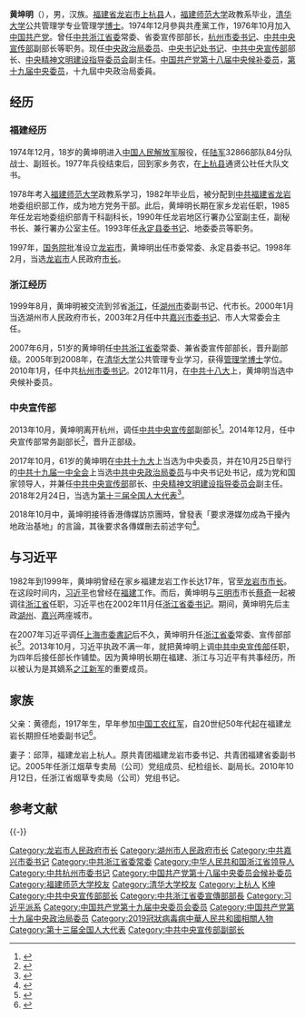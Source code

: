 {{Infobox officeholder
| 图像        = Huang Kunming.jpg
| 图像说明    = 2016年的黄坤明
| 职务1       = {{CPC/logo}}[[中共中央宣传部|中国共产党中央委员会宣传部]]部长
| 就任日期1   = 2017年10月30日
| 卸任日期1   = 
| 总书记1     = [[习近平|习近平]]     
| 前任1       = [[刘奇葆|刘奇葆]]
| 继任1       = 
| 职务2       = [[中央精神文明建设指导委员会办公室|中央精神文明建设指导委员会办公室]]主任
| 就任日期2   = 2014年12月
| 卸任日期2   = 2017年10月
| 前任2       = [[雒树刚|雒树刚]]
| 继任2       = [[王晓晖|王晓晖]]
| 职务3       = {{CPC/short}}中央宣传部常务副部长
| 就任日期3   = 2014年12月
| 卸任日期3   = 2017年10月
| 前任3       = 
| 继任3       = 
| 职务4       = 中国共产党杭州市委员会书记
| 就任日期4   = 2010年1月
| 卸任日期4   = 2013年10月
| 前任4       = [[王国平|王国平]]
| 继任4       = [[龚正|龚正]]
| 职务5       = 中国共产党浙江省委员会宣传部部长
| 就任日期5   = 2007年6月
| 卸任日期5   = 2010年1月
| 前任5       = [[陈敏尔|陈敏尔]]
| 继任5       = [[茅临生|茅临生]]
| 职务6       = 中国共产党嘉兴市委员会书记
| 就任日期6   = 2003年2月
| 卸任日期6   = 2007年6月
| 前任6       = [[陈加元|陈加元]]
| 继任6       = [[陈德荣|陈德荣]]
| 职务7       = 
| 就任日期7   = 
| 卸任日期7   = 
| 前任7       = 
| 继任7       = 
| 职务8       = 
| 就任日期8   = 
| 卸任日期8   = 
| 前任8       = 
| 继任8       = 
| 姓名        = 黄坤明
| 原名        = 
| 出生日期    = {{birth date and age|1956|11|15}}
| 出生地点    = {{CHN-1949}}[[福建省|福建省]][[上杭县|上杭县]]
| 逝世日期    = <!-- {{death date and age|}}（死亡在前，出生在后）{{death year and age| }} -->
| 逝世地点    = 
| 政党        = {{CPC}}
| 职业        = 官员
| 父母        = 黄德彪
| 配偶        = 邱萍<!--{{marriage|姓名|}} -->
| 子女        = 
| 亲属        = 
| 信仰        = 
| 母校        = [[福建师范大学|福建师范大学]]政教系<br>[[清华大学公共管理学院|清华大学公共管理学院]]博士
| 网站        = 
| 签名        = 
| 脚注        = 
|past=
*<span style="color: blue;">中共浙江省委常委<br>(2007年6月－2013年10月)</span>
**<span style="color: blue;">中共浙江省宣传部部长<br>(2007年6月－2010年1月)</span>
**<span style="color: blue;">中共杭州市委书记<br>(2010年1月－2013年10月)</span>
*<span style="color: blue;">中共中央宣传部副部长<br>(2013年10月－2017年10月)</span>
*<span style="color: blue;">中共中央宣传部部长<br>(2017年10月—)</span>
}}
'''黄坤明'''（{{bd|1956年|11月15日|catIdx=H}}），男，汉族。[[福建省|福建省]][[龙岩市|龙岩市]][[上杭县|上杭县]]人，[[福建师范大学|福建师范大学]]政教系毕业，[[清华大学|清华大学]]公共管理学专业管理学[[博士|博士]]。1974年12月參與共產黨工作，1976年10月加入[[中国共产党|中国共产党]]。曾任[[中国共产党浙江省委员会|中共浙江省委]]常委、省委宣传部部长，[[杭州|杭州]][[市委書記|市委书记]]、[[中共中央宣传部|中共中央宣传部]]副部长等职务。现任[[中国共产党中央政治局|中央政治局委员]]、[[中国共产党中央政治局|中央书记处书记]]、[[中共中央宣传部|中共中央宣传部]]部长、[[中央精神文明建设指导委员会|中央精神文明建设指导委员会]]副主任。[[中国共产党第十八届中央委员会候补委员列表|中国共产党第十八届中央候补委员]]，[[中国共产党第十九届中央委员会|第十九届中央委员]]，十九屆中央政治局委員。

==经历==
===福建经历===
1974年12月，18岁的黄坤明进入[[中国人民解放军|中国人民解放军]]服役，任[[中国人民解放军陆军|陆军]]32866部队84分队战士、副班长。1977年兵役结束后，回到家乡务农，在[[上杭县|上杭县]]通贤公社任大队文书。

1978年考入[[福建师范大学|福建师范大学]]政教系学习，1982年毕业后，被分配到[[中国共产党|中共]][[福建省|福建省]][[龙岩市|龙岩]]地委组织部工作，成为地方党务干部。此后，黄坤明长期在家乡龙岩任职，1985年任龙岩地委组织部青干科副科长，1990年任龙岩地区行署办公室副主任，副秘书长、兼行署办公室主任。1993年任[[永定区_(龙岩市)|永定]][[县委书记|县委书记]]、地委委员等职务。

1997年，[[中华人民共和国国务院|国务院]]批准设立[[龙岩市|龙岩市]]，黄坤明出任市委常委、永定县委书记。1998年2月，当选[[龙岩市|龙岩市]]人民政府[[市长|市长]]。

===浙江经历===
1999年8月，黄坤明被交流到邻省[[浙江省|浙江]]，任[[湖州市|湖州市]]委副书记、代市长。2000年1月当选湖州市人民政府市长，2003年2月任中共[[嘉兴市|嘉兴]][[市委书记|市委书记]]、市人大常委会主任。

2007年6月，51岁的黄坤明任[[中国共产党浙江省委员会|中共浙江省委]]常委、兼省委宣传部部长，晋升副部级。2005年到2008年，在[[清华大学|清华大学]]公共管理专业学习，获得[[管理学|管理学]][[博士|博士]]学位。2010年1月，任中共[[杭州市|杭州]][[市委书记|市委书记]]。2012年11月，在[[中国共产党第十八次全国代表大会|中共十八大]]上，黄坤明当选中央候补委员。

===中央宣传部===
2013年10月，黄坤明离开杭州，调任[[中共中央宣传部|中共中央宣传部]]副部长<ref>{{cite web|url=http://news.ifeng.com/mainland/renshi/detail_2013_10/23/30595020_0.shtml|title=黄坤明出任中央宣传部副部长|accessdate=2013-10-23|date=2013-10-23|publisher=凤凰网|archive-date=2020-04-30|archive-url=https://web.archive.org/web/20200430031430/http://news.ifeng.com/mainland/renshi/detail_2013_10/23/30595020_0.shtml|dead-url=no}}</ref>。2014年12月，任中央宣传部常务副部长<ref>{{cite web|url=http://news.ifeng.com/a/20150101/42844879_0.shtml|title=黄坤明正式履新中宣部常务副部长|accessdate=2015-01-01|date=2015-01-01|publisher=凤凰网|archive-date=2019-05-02|archive-url=https://web.archive.org/web/20190502035618/http://news.ifeng.com/a/20150101/42844879_0.shtml|dead-url=no}}</ref>，晋升正部级。

2017年10月，61岁的黄坤明在[[中国共产党第十九次全国代表大会|中共十九大]]上当选为中央委员，并在10月25日举行的[[中国共产党第十九届中央委员会第一次全体会议|中共十九届一中全会]]上当选[[中共中央政治局委员|中共中央政治局委员]]与中央书记处书记，成为党和国家领导人，并兼任[[中共中央宣传部|中共中央宣传部]]部长、[[中央精神文明建设指导委员会|中央精神文明建设指导委员会]]副主任。2018年2月24日，当选为[[第十三届全国人大代表|第十三届全国人大代表]]<ref>{{Cite web|title=（受权发布）中华人民共和国第十三届全国人民代表大会代表名单-中新网|url=http://www.chinanews.com/gn/2018/02-25/8453959.shtml|accessdate=2021-02-13|work=中新网|archive-date=2018-02-27|archive-url=https://web.archive.org/web/20180227031724/http://www.chinanews.com/gn/2018/02-25/8453959.shtml|dead-url=no}}</ref>。

2018年10月中，黃坤明接待香港傳媒訪京團時，曾發表「要求港媒勿成為干擾內地政治基地」的言論，其後要求各傳媒刪去前述字句<ref>{{cite news|url=https://hk.news.appledaily.com/local/realtime/article/20181016/58802117|title=【集體跪低】多間港媒接旨中聯辦 抽起中宣部長訓示高層「不應干擾內地政治」報道|date=2018-10-16|work=蘋果日報|accessdate=2018-12-18|archive-date=2020-04-30|archive-url=https://web.archive.org/web/20200430031432/https://hk.news.appledaily.com/local/realtime/article/20181016/58802117|dead-url=no}}</ref>。

==与习近平==
1982年到1999年，黄坤明曾经在家乡福建龙岩工作长达17年，官至[[龙岩市|龙岩市]][[市长|市长]]。在这段时间内，[[习近平|习近平]]也曾经在[[福建省|福建]]工作。而后，黄坤明与[[三明市|三明市]]市长[[蔡奇|蔡奇]]一起被调往[[浙江省|浙江省]]任职，习近平也在2002年11月任[[浙江|浙江]][[省委书记|省委书记]]。期间，黄坤明先后主政[[湖州|湖州]]、[[嘉兴|嘉兴]]两座城市。

在2007年习近平调任[[上海|上海]][[市委書記|市委書記]]后不久，黄坤明升任[[中国共产党浙江省委员会|浙江省委]]常委、宣传部部长<ref>{{cite web|url=http://news.takungpao.com/mainland/focus/2013-10/1947907.html|title=杭州市委书记黄坤明将履新职 担外省常委或上调中央|accessdate=2013-10-08|date=2013-10-08|publisher=大公网|archive-date=2020-11-09|archive-url=https://web.archive.org/web/20201109131453/http://news.takungpao.com/mainland/focus/2013-10/1947907.html|dead-url=no}}</ref>。2013年10月，习近平执政不满一年，就把黄坤明上调[[中共中央宣传部|中共中央宣传部]]任职，为四年后接任部长作铺垫。因为黄坤明长期在福建、浙江与习近平有共事经历，所以被认为是其嫡系[[习近平派系|之江新军]]的重要成员。

==家族==
父亲：黄德彪，1917年生，早年参加[[中国工农红军|中国工农红军]]，自20世纪50年代起在福建龙岩长期担任地委副书记<ref>{{cite web |title=浙江政坛变阵 两任杭州市长晋升省委常委 |url=http://style.sina.com.cn/news/2010-01-22/105455542.shtml |website=新浪 |accessdate=2021-06-23 |date=2010-01-22}}</ref>。

妻子：邱萍，福建龙岩上杭人。原共青团福建龙岩市委书记、共青团福建省委副书记。2005年任浙江烟草专卖局（公司）党组成员、纪检组长、副局长。2010年10月12日，任浙江省烟草专卖局（公司）党组书记。

== 参考文献 ==
{{Reflist|30em}}

{{-}}
{{start box}}
{{s-ppo|cpc}}
{{s-before|[[刘奇葆|刘奇葆]]}}
{{s-title|[[中共中央宣传部|中共中央宣传部]][[中共中央宣传部部长列表|部长]]|2017年10月－}}
{{s-inc}}
{{s-before|[[雒树刚|雒树刚]]}}
{{s-title|[[中共中央宣传部|中共中央宣传部]]常务副部长<br />[[中央精神文明建设指导委员会办公室|中央精神文明建设指导委员会办公室]]主任|2014年12月－2017年10月}}
{{s-after|[[王晓晖|王晓晖]]}}
{{s-before|[[王国平|王国平]]}}
{{s-title|[[中国共产党杭州市委员会|中国共产党杭州市委员会]]书记|2010年1月－2013年10月}}
{{s-after|[[龚正|龚正]]}}
{{s-before|[[陈敏尔|陈敏尔]]}}
{{s-title|[[中国共产党浙江省委员会|中国共产党浙江省委员会]]宣传部部长|2007年6月－2010年1月}}
{{s-after|[[茅临生|茅临生]]}}
{{s-before|[[陈加元|陈加元]]}}
{{s-title|[[中国共产党嘉兴市委员会|中国共产党嘉兴市委员会]]书记|2003年2月－2007年6月}}
{{s-after|[[陈德荣_(中共官员)|陈德荣]]}}
{{end box}}
{{党和国家领导人}}
{{习近平}}
{{中共中央政治局/19}}
{{中共中央书记处}}
{{中共中央宣传部部长}}

{{DEFAULTSORT:HUANG黄}}
[[Category:龙岩市人民政府市长|Category:龙岩市人民政府市长]]
[[Category:湖州市人民政府市长|Category:湖州市人民政府市长]]
[[Category:中共嘉兴市委书记|Category:中共嘉兴市委书记]]
[[Category:中共浙江省委常委|Category:中共浙江省委常委]]
[[Category:中华人民共和国浙江省领导人|Category:中华人民共和国浙江省领导人]]
[[Category:中共杭州市委书记|Category:中共杭州市委书记]]
[[Category:中国共产党第十八届中央委员会候补委员|Category:中国共产党第十八届中央委员会候补委员]]
[[Category:福建师范大学校友|Category:福建师范大学校友]]
[[Category:清华大学校友|Category:清华大学校友]]
[[Category:上杭人|Category:上杭人]]
[[Category:黄姓|K坤]]
[[Category:中共中央宣传部部长|Category:中共中央宣传部部长]]
[[Category:中共浙江省委宣傳部部長|Category:中共浙江省委宣傳部部長]]
[[Category:习近平派系|Category:习近平派系]]
[[Category:中国共产党第十九届中央委员会委员|Category:中国共产党第十九届中央委员会委员]]
[[Category:中国共产党第十九届中央政治局委员|Category:中国共产党第十九届中央政治局委员]]
[[Category:2019冠狀病毒病中華人民共和國相關人物|Category:2019冠狀病毒病中華人民共和國相關人物]]
[[Category:第十三届全国人大代表|Category:第十三届全国人大代表]]
[[Category:中共中央宣传部副部长|Category:中共中央宣传部副部长]]